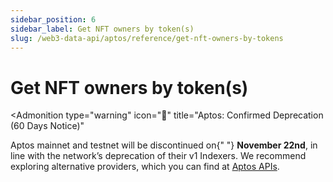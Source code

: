 ```yaml
---
sidebar_position: 6
sidebar_label: Get NFT owners by token(s)
slug: /web3-data-api/aptos/reference/get-nft-owners-by-tokens
---
```



# Get NFT owners by token(s)


<Admonition
  type="warning"
  icon="🚨"
  title="Aptos: Confirmed Deprecation (60 Days Notice)"
>
  <p>
    Aptos mainnet and testnet will be discontinued on{" "}
    <strong>November 22nd</strong>, in line with the network’s deprecation of
    their v1 Indexers. We recommend exploring alternative providers, which you
    can find at <a href="https://aptos.dev/en/build/apis">Aptos APIs</a>.
  </p>
</Admonition>
<ApiReference {...config["aptos-web3"].getNFTOwnersByTokens} />
